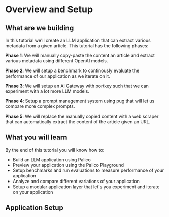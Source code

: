 
# Overview and Setup

## What are we building

In this tutorial we'll create an LLM application that can extract various metadata from a given article. This tutorial has the following phases:

**Phase 1**: We will manually copy-paste the content an article and extract various metadata using different OpenAI models.

**Phase 2**: We will setup a benchmark to continously evaluate the performance of our application as we iterate on it.

**Phase 3**: We will setup an AI Gateway with portkey such that we can experiment with a lot more LLM models.

**Phase 4**: Setup a prompt management system using pug that will let us compare more complex prompts.

**Phase 5**: We will replace the manually copied content with a web scraper that can automatically extract the content of the article given an URL.


## What you will learn

By the end of this tutorial you will know how to:
- Build an LLM application using Palico
- Preview your application using the Palico Playground
- Setup benchmarks and run evaluations to measure performance of your application
- Analyze and compare different variations of your application
- Setup a modular application layer that let's you experiment and iterate on your application

## Application Setup
<PalicoInitFragment />